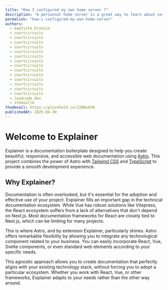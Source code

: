 ```yaml
---
title: "How I configured my own home server ?"
description: "A personnal home server is a great way to learn about server administration, networking and security. In this article, I will show you how I configured my own home server to host my personal projects and services."
permalink: "how-i-configured-my-own-home-server"
authors:
  - baptiste_bronsin
  - courtcircuits
  - courtcircuits
  - courtcircuits
  - courtcircuits
  - courtcircuits
  - courtcircuits
  - courtcircuits
  - courtcircuits
  - courtcircuits
  - courtcircuits
  - courtcircuits
  - courtcircuits
  - courtcircuits
  - courtcircuits
  - leadcode_dev
  - stheoulle
thumbnail: https://placehold.co/1200x630
publishedAt: 2025-04-30
---
```


# Welcome to Explainer

Explainer is a documentation boilerplate designed to help you create beautiful, responsive, and accessible web documentation using [Astro](https://astro.build). This project combines the power of Astro with [Tailwind CSS](https://tailwindcss.com) and [TypeScript](https://www.typescriptlang.org) to provide a smooth development experience.

## Why Explainer?

Documentation is often overlooked, but it's essential for the adoption and effective use of your project.
Explainer fills an important gap in the technical documentation ecosystem. While Vue has robust solutions like Vitepress, the React ecosystem suffers from a lack of alternatives that don't depend on Next.js. Most documentation frameworks for React are closely tied to Next.js, which can be limiting for many projects.

This is where Astro, and by extension Explainer, particularly shines. Astro offers remarkable flexibility by allowing you to integrate any technological component related to your business. You can easily incorporate React, Vue, Svelte components, or even standard web elements according to your specific needs.

This agnostic approach allows you to create documentation that perfectly aligns with your existing technology stack, without forcing you to adopt a particular ecosystem. Whether you work with React, Vue, or other frameworks, Explainer adapts to your needs rather than the other way around.